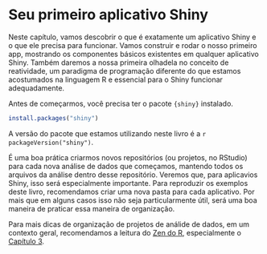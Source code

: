 # Seu primeiro aplicativo Shiny

Neste capítulo, vamos descobrir o que é exatamente um aplicativo Shiny e o que ele precisa para funcionar. Vamos construir e rodar o nosso primeiro app, mostrando os componentes básicos existentes em qualquer aplicativo Shiny. Também daremos a nossa primeira olhadela no conceito de reatividade, um paradigma de programação diferente do que estamos acostumados na linguagem R e essencial para o Shiny funcionar adequadamente.

Antes de começarmos, você precisa ter o pacote `{shiny}` instalado.

```r
install.packages("shiny")
```

A versão do pacote que estamos utilizando neste livro é a `r packageVersion("shiny")`.

É uma boa prática criarmos novos repositórios (ou projetos, no RStudio) para cada nova análise de dados que começamos, mantendo todos os arquivos da análise dentro desse repositório. Veremos que, para aplicavios Shiny, isso será especialmente importante. Para reproduzir os exemplos deste livro, recomendamos criar uma nova pasta para cada aplicativo. Por mais que em alguns casos isso não seja particularmente útil, será uma boa maneira de praticar essa maneira de organização.

Para mais dicas de organização de projetos de análide de dados, em um contexto geral, recomendamos a leitura do [Zen do R](https://curso-r.github.io/zen-do-r/), especialmente o [Capítulo 3](https://curso-r.github.io/zen-do-r/rproj-dir.html).